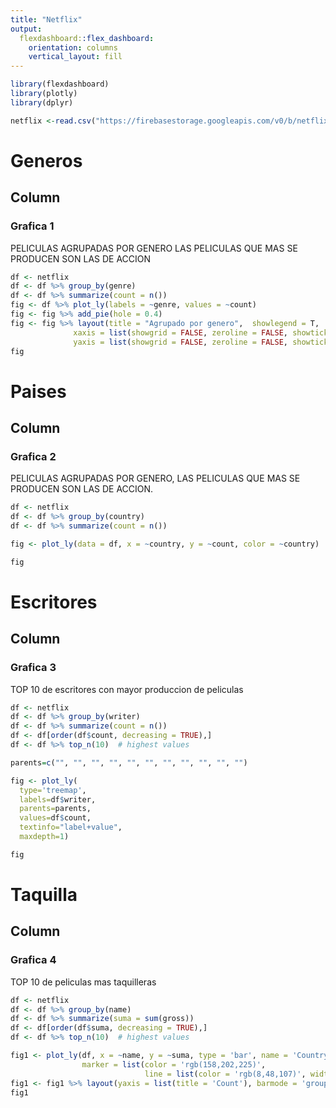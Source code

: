```yaml
---
title: "Netflix"
output:
  flexdashboard::flex_dashboard:
    orientation: columns
    vertical_layout: fill
---
```


```r
library(flexdashboard)
library(plotly)
library(dplyr)

netflix <-read.csv("https://firebasestorage.googleapis.com/v0/b/netflix-adolfo-centeno.appspot.com/o/datasets%2Fimdb.csv?alt=media&token=e8477369-f489-4d13-badf-2ba6c789ae62")
```


Generos
===
Column {data-width=650}
-----------------------------------------------------------------------

### Grafica 1
PELICULAS AGRUPADAS POR GENERO
LAS PELICULAS QUE MAS SE PRODUCEN SON LAS DE ACCION

```r
df <- netflix
df <- df %>% group_by(genre)
df <- df %>% summarize(count = n())
fig <- df %>% plot_ly(labels = ~genre, values = ~count)
fig <- fig %>% add_pie(hole = 0.4)
fig <- fig %>% layout(title = "Agrupado por genero",  showlegend = T,
              xaxis = list(showgrid = FALSE, zeroline = FALSE, showticklabels = FALSE),
              yaxis = list(showgrid = FALSE, zeroline = FALSE, showticklabels = FALSE))
fig

```

Paises
===
Column {data-width=650}
-----------------------------------------------------------------------

### Grafica 2
PELICULAS AGRUPADAS POR GENERO, LAS PELICULAS
QUE MAS SE PRODUCEN SON LAS DE ACCION.

```r
df <- netflix
df <- df %>% group_by(country)
df <- df %>% summarize(count = n())

fig <- plot_ly(data = df, x = ~country, y = ~count, color = ~country)

fig

```

Escritores
===
Column {data-width=650}
-----------------------------------------------------------------------

### Grafica 3
TOP 10 de escritores con mayor produccion de peliculas

```r
df <- netflix
df <- df %>% group_by(writer)
df <- df %>% summarize(count = n())
df <- df[order(df$count, decreasing = TRUE),]
df <- df %>% top_n(10)  # highest values

parents=c("", "", "", "", "", "", "", "", "", "", "")

fig <- plot_ly(
  type='treemap',
  labels=df$writer,
  parents=parents,
  values=df$count,
  textinfo="label+value",
  maxdepth=1)

fig

```

Taquilla
===
Column {data-width=650}
-----------------------------------------------------------------------

### Grafica 4
TOP 10 de peliculas mas taquilleras

```r
df <- netflix
df <- df %>% group_by(name)
df <- df %>% summarize(suma = sum(gross))
df <- df[order(df$suma, decreasing = TRUE),]
df <- df %>% top_n(10)  # highest values

fig1 <- plot_ly(df, x = ~name, y = ~suma, type = 'bar', name = 'Country',
                marker = list(color = 'rgb(158,202,225)',
                              line = list(color = 'rgb(8,48,107)', width = 1.5)))
fig1 <- fig1 %>% layout(yaxis = list(title = 'Count'), barmode = 'group')
fig1




```
